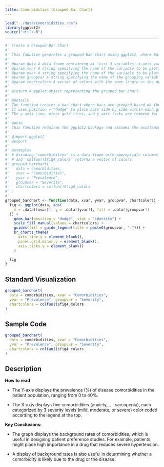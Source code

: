 ```yaml
---
title: Comorbidities (Grouped Bar Chart)
---
```


```r
load("../data/comorbidities.rda")
library(ggplot2)
source("utils.R")
```

------------------------------------------------------------------------

```r
#' Create a Grouped Bar Chart
#'
#' This function generates a grouped bar chart using ggplot2, where bars are grouped by a specified variable.
#'
#' @param data A data frame containing at least 3 variables: x-axis variable, y-axis variable, and a grouping variable.
#' @param xvar A string specifying the name of the variable to be plotted on the x-axis.
#' @param yvar A string specifying the name of the variable to be plotted on the y-axis.
#' @param groupvar A string specifying the name of the grouping variable.
#' @param chartcolors A vector of colors with the same length as the number of levels in the grouping variable.
#'
#' @return A ggplot object representing the grouped bar chart.
#'
#' @details
#' The function creates a bar chart where bars are grouped based on the specified grouping variable.
#' It uses position = "dodge" to place bars side by side within each group.
#' The y-axis line, minor grid lines, and y-axis ticks are removed for a cleaner appearance.
#'
#' @note
#' This function requires the ggplot2 package and assumes the existence of a custom theme function br_charts_theme().
#'
#' @import ggplot2
#' @export
#'
#' @examples
#' # Assuming 'comorbidities' is a data frame with appropriate columns
#' # and 'colfun()$fig4_colors' returns a vector of colors
#' grouped_barchart(
#'   data = comorbidities,
#'   xvar = "Comorbidities",
#'   yvar = "Prevalence",
#'   groupvar = "Severity",
#'   chartcolors = colfun()$fig4_colors
#' )
#'
grouped_barchart <- function(data, xvar, yvar, groupvar, chartcolors) {
  fig <- ggplot(data, aes(
    x = .data[[xvar]], y = .data[[yvar]], fill = .data[[groupvar]]
  )) +
    geom_bar(position = "dodge", stat = "identity") +
    scale_fill_manual(values = chartcolors) +
    guides(fill = guide_legend(title = paste0(groupvar, ":"))) +
    br_charts_theme(
      axis.line.y = element_blank(),
      panel.grid.minor.y = element_blank(),
      axis.ticks.y = element_blank()
    )

  fig
}
```

::: panel-tabset
## Standard Visualization

```r
grouped_barchart(
  data = comorbidities, xvar = "Comorbidities",
  yvar = "Prevalence", groupvar = "Severity",
  chartcolors = colfun()$fig4_colors
)
```
## Sample Code

```r
grouped_barchart(
  data = comorbidities, xvar = "Comorbidities",
  yvar = "Prevalence", groupvar = "Severity",
  chartcolors = colfun()$fig4_colors
)
```

## Description

**How to read**

-   The Y-axis displays the prevalence (%) of disease comorbidities in the patient population, ranging from 0 to 40%.

-   The X-axis displays five comorbidities (anxiety, …, sarcopenia), each categorized by 3 severity levels (mild, moderate, or severe) color coded according to the legend at the top.

**Key Conclusions:**

-   The graph displays the background rates of comorbidities, which is useful in designing patient preference studies. For example, patients might place high importance in a drug that reduces severe hypertension.

-   A display of background rates is also useful in determining whether a comorbidity is likely due to the drug or the disease.

:::
